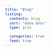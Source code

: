 ```yaml
---
title: "Blog"
listing:
  contents: blog
  sort: "date desc"
  type: grid

  categories: true
  feed: true
---
```

